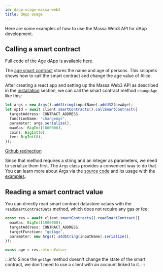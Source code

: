 ```yaml
---
id: dapp-usage-massa-web3
title: dApp Usage
---
```


Here are some examples of how to use the Massa Web3 API for dApp development.

## Calling a smart contract

Full code of the Age dApp is available [here](https://github.com/massalabs/massa-sc-examples/tree/main/age).

The [age smart contract](https://github.com/massalabs/massa-sc-examples/blob/main/age/contracts/assembly/contracts/main.ts) stores the name and age of persons.
This snippets shows how to call the smart contract and change the age value of Alice.

After creating a react app and setting up the Massa Web3 API as described in the
[installation](/docs/build/massa-web3#installation) section, we can call the smart contract method `changeAge` like this:

```typescript
let args = new Args().addString(inputName).addU32(newAge);
let opId = await client.smartContracts().callSmartContract({
  targetAddress: CONTRACT_ADDRESS,
  functionName: "changeAge",
  parameter: args.serialize(),
  maxGas: BigInt(1000000),
  coins: BigInt(0),
  fee: BigInt(0),
});
```

[Github redirection](https://github.com/massalabs/massa-sc-examples/blob/1a0f4db090ac0516d9edae5ae839422747edfae9/age/front/react/src/App.tsx#L74)

Since that method requires a string and an integer as parameters, we need to serialize them first. The `Args` class
provides a convenient way to do that. You can learn more about Args via the [source code](https://github.com/massalabs/massa-web3/blob/3dbfe0e60fb397af4c4502ea0031ee5ae1f2aba6/packages/web3-utils/src/arguments.ts#L68)
and its usage with the [examples](https://github.com/massalabs/massa-sc-examples/).

## Reading a smart contract value

You can directly read smart contract datastore values
with the `readSmartContractData` method, which does not require any gas or fee:

```typescript
const res = await client.smartContracts().readSmartContract({
  maxGas: BigInt(1000000),
  targetAddress: CONTRACT_ADDRESS,
  targetFunction: "getAge",
  parameter: new Args().addString(inputName).serialize(),
});

const age = res.returnValue;
```

:::info
Since the `getAge` method doesn't change the state of the smart contract, we don't need to use a client with an account linked to it.
:::
